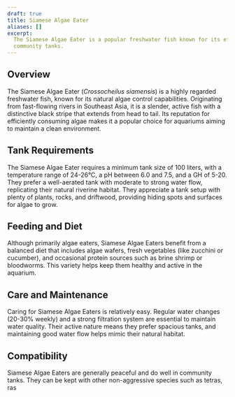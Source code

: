 ```yaml
---
draft: true
title: Siamese Algae Eater
aliases: []
excerpt:
  The Siamese Algae Eater is a popular freshwater fish known for its efficient algae-eating abilities, ideal for
  community tanks.
---
```


## Overview

The Siamese Algae Eater (_Crossocheilus siamensis_) is a highly regarded freshwater fish, known for its natural algae
control capabilities. Originating from fast-flowing rivers in Southeast Asia, it is a slender, active fish with a
distinctive black stripe that extends from head to tail. Its reputation for efficiently consuming algae makes it a
popular choice for aquariums aiming to maintain a clean environment.

## Tank Requirements

The Siamese Algae Eater requires a minimum tank size of 100 liters, with a temperature range of 24-26°C, a pH between
6.0 and 7.5, and a GH of 5-20. They prefer a well-aerated tank with moderate to strong water flow, replicating their
natural riverine habitat. They appreciate a tank setup with plenty of plants, rocks, and driftwood, providing hiding
spots and surfaces for algae to grow.

## Feeding and Diet

Although primarily algae eaters, Siamese Algae Eaters benefit from a balanced diet that includes algae wafers, fresh
vegetables (like zucchini or cucumber), and occasional protein sources such as brine shrimp or bloodworms. This variety
helps keep them healthy and active in the aquarium.

## Care and Maintenance

Caring for Siamese Algae Eaters is relatively easy. Regular water changes (20-30% weekly) and a strong filtration system
are essential to maintain water quality. Their active nature means they prefer spacious tanks, and maintaining good
water flow helps mimic their natural habitat.

## Compatibility

Siamese Algae Eaters are generally peaceful and do well in community tanks. They can be kept with other non-aggressive
species such as tetras, ras

